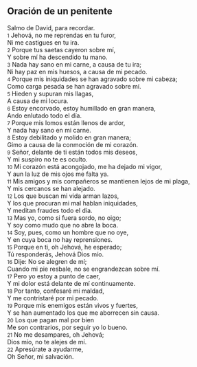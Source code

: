 == Oración de un penitente ==

Salmo de David, para recordar.<br>
{{anchor|1}} <small>1</small> Jehová, no me reprendas en tu furor,<br>
Ni me castigues en tu ira.<br>
{{anchor|2}} <small>2</small> Porque tus saetas cayeron sobre mí,<br>
Y sobre mí ha descendido tu mano.<br>
{{anchor|3}} <small>3</small> Nada hay sano en mi carne, a causa de tu ira;<br>
Ni hay paz en mis huesos, a causa de mi pecado.<br>
{{anchor|4}} <small>4</small> Porque mis iniquidades se han agravado sobre mi cabeza;<br>
Como carga pesada se han agravado sobre mí.<br>
{{anchor|5}} <small>5</small> Hieden y supuran mis llagas,<br>
A causa de mi locura.<br>
{{anchor|6}} <small>6</small> Estoy encorvado, estoy humillado en gran manera,<br>
Ando enlutado todo el día.<br>
{{anchor|7}} <small>7</small> Porque mis lomos están llenos de ardor,<br>
Y nada hay sano en mi carne.<br>
{{anchor|8}} <small>8</small> Estoy debilitado y molido en gran manera;<br>
Gimo a causa de la conmoción de mi corazón.<br>
{{anchor|9}} <small>9</small> Señor, delante de ti están todos mis deseos,<br>
Y mi suspiro no te es oculto.<br>
{{anchor|10}} <small>10</small> Mi corazón está acongojado, me ha dejado mi vigor,<br>
Y aun la luz de mis ojos me falta ya.<br>
{{anchor|11}} <small>11</small> Mis amigos y mis compañeros se mantienen lejos de mi plaga,<br>
Y mis cercanos se han alejado.<br>
{{anchor|12}} <small>12</small> Los que buscan mi vida arman lazos,<br>
Y los que procuran mi mal hablan iniquidades,<br>
Y meditan fraudes todo el día.<br>
{{anchor|13}} <small>13</small> Mas yo, como si fuera sordo, no oigo;<br>
Y soy como mudo que no abre la boca.<br>
{{anchor|14}} <small>14</small> Soy, pues, como un hombre que no oye,<br>
Y en cuya boca no hay reprensiones.<br>
{{anchor|15}} <small>15</small> Porque en ti, oh Jehová, he esperado;<br>
Tú responderás, Jehová Dios mío.<br>
{{anchor|16}} <small>16</small> Dije: No se alegren de mí;<br>
Cuando mi pie resbale, no se engrandezcan sobre mí.<br>
{{anchor|17}} <small>17</small> Pero yo estoy a punto de caer,<br>
Y mi dolor está delante de mí continuamente.<br>
{{anchor|18}} <small>18</small> Por tanto, confesaré mi maldad,<br>
Y me contristaré por mi pecado.<br>
{{anchor|19}} <small>19</small> Porque mis enemigos están vivos y fuertes,<br>
Y se han aumentado los que me aborrecen sin causa.<br>
{{anchor|20}} <small>20</small> Los que pagan mal por bien<br>
Me son contrarios, por seguir yo lo bueno.<br>
{{anchor|21}} <small>21</small> No me desampares, oh Jehová;<br>
Dios mío, no te alejes de mí.<br>
{{anchor|22}} <small>22</small> Apresúrate a ayudarme,<br>
Oh Señor, mi salvación.<br>
